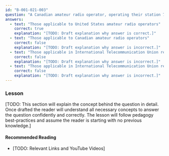 ```yaml
---
id: "B-001-021-003"
question: "A Canadian amateur radio operator, operating their station 7 kilometres offshore from the coast of Florida, is subject to which frequency band limits?"
answers:
  - text: "Those applicable to United States amateur radio operators"
    correct: true
    explanation: "[TODO: Draft explanation why answer is correct.]"
  - text: "Those applicable to Canadian amateur radio operators"
    correct: false
    explanation: "[TODO: Draft explanation why answer is incorrect.]"
  - text: "Those applicable in International Telecommunication Union region 1"
    correct: false
    explanation: "[TODO: Draft explanation why answer is incorrect.]"
  - text: "Those applicable in International Telecommunication Union region 2"
    correct: false
    explanation: "[TODO: Draft explanation why answer is incorrect.]"
---
```


### Lesson

[TODO: This section will explain the concept behind the question in detail. Once drafted the reader will understand all necessary concepts to answer the question confidently and correctly. The lesson will follow pedagogy best-practices and assume the reader is starting with no previous knowledge.]

#### Recommended Reading

- [TODO: Relevant Links and YouTube Videos]
